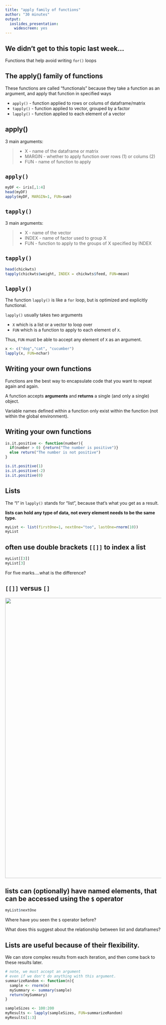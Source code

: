 ```yaml
---
title: "apply family of functions"
author: "30 minutes"
output: 
  ioslides_presentation:
    widescreen: yes
---
```


## We didn't get to this topic last week...

Functions that help avoid writing `for()` loops

## The apply() family of functions

These functions are called "functionals" because they take a function as an argument, and apply that function in specified ways

- `apply()` - function applied to rows or colums of dataframe/matrix
- `tapply()` - function applied to vector, grouped by a factor
- `lapply()` - function applied to each element of a vector 

## apply() {.build}

3 main arguments:

> - X - name of the dataframe or matrix
> - MARGIN - whether to apply function over rows (1) or colums (2)
> - FUN - name of function to apply

## `apply()` {.smaller}

```r
myDF <- iris[,1:4]
head(myDF)
apply(myDF, MARGIN=1, FUN=sum)
```

## `tapply()`

3 main arguments:

> - X - name of the vector
> - INDEX - name of factor used to group X
> - FUN - function to apply to the groups of X specified by INDEX

## `tapply()` {.smaller}

```r
head(chickwts)
tapply(chickwts$weight, INDEX = chickwts$feed, FUN=mean)
```

## `lapply()`

<div class="columns-2">

The function `lapply()` is like a `for` loop, but is optimized and explicitly functional.

`lapply()` usually takes two arguments 

-  `X` which is a list or a vector to loop over
-  `FUN` which is a function to apply to each element of `X`.  

Thus, `FUN` must be able to accept any element of `X` as an argument. 

```r
x <- c("dog","cat", "cucumber")
lapply(x, FUN=nchar)
```
</div>

## Writing your own functions


Functions are the best way to encapsulate code that you want to repeat again and again.  

A function accepts **arguments** and **returns** a single (and only a single) object.

Variable names defined within a function only exist within the function (not within the global environment). 

## Writing your own functions

```r
is.it.positive <- function(number){
  if(number > 0) {return("The number is positive")}
  else return("The number is not positive")
}
```

```r
is.it.positive(1)
is.it.positive(-2)
is.it.positive(0)
```

## Lists

The "l" in `lapply()` stands for "list", because that's what you get as a result. 

**lists can hold any type of data, not every element needs to be the same type.**

```r
myList <- list(firstOne=1, nextOne="too", lastOne=rnorm(10))
myList
```

## often use double brackets `[[]]` to index a list

```r
myList[[3]]
myList[3]
```

For five marks....what is the difference?

## `[[]]` versus `[]`


<img src='../../images/pepper.png' width=900>


## lists can (optionally) have named elements, that can be accessed using the `$` operator 

```r
myList$nextOne
```

Where have you seen the `$` operator before?

What does this suggest about the relationship between list and dataframes?

## Lists are useful because of their flexibility. {.build .smaller}

We can store complex results from each iteration, and then come back to these results later. 

```r
# note, we must accept an argument
# even if we don't do anything with this argument.
summarizeRandom <- function(n){
  sample <- rnorm(n)
  mySummary <- summary(sample)
  return(mySummary)
}

sampleSizes <- 100:200
myResults <- lapply(sampleSizes, FUN=summarizeRandom)
myResults[1:3]
```